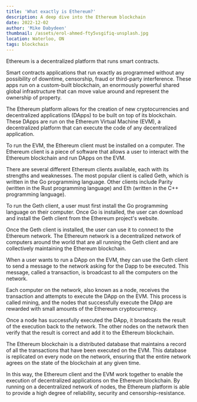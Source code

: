 ```yaml
---
title: 'What exactly is Ethereum?'
description: A deep dive into the Ethereum blockchain
date: 2022-12-02
author: 'Mike Dabydeen'
thumbnail: /assets/erol-ahmed-fty5vsgifiq-unsplash.jpg
location: Waterloo, ON
tags: blockchain
---
```


Ethereum is a decentralized platform that runs smart contracts.

Smart contracts applications that run exactly as programmed without any possibility of downtime, censorship, fraud or third-party interference. These apps run on a custom-built blockchain, an enormously powerful shared global infrastructure that can move value around and represent the ownership of property.

The Ethereum platform allows for the creation of new cryptocurrencies and decentralized applications (DApps) to be built on top of its blockchain. These DApps are run on the Ethereum Virtual Machine (EVM), a decentralized platform that can execute the code of any decentralized application.

To run the EVM, the Ethereum client must be installed on a computer. The Ethereum client is a piece of software that allows a user to interact with the Ethereum blockchain and run DApps on the EVM.

There are several different Ethereum clients available, each with its strengths and weaknesses. The most popular client is called Geth, which is written in the Go programming language. Other clients include Parity (written in the Rust programming language) and Eth (written in the C++ programming language).

To run the Geth client, a user must first install the Go programming language on their computer. Once Go is installed, the user can download and install the Geth client from the Ethereum project's website.

Once the Geth client is installed, the user can use it to connect to the Ethereum network. The Ethereum network is a decentralized network of computers around the world that are all running the Geth client and are collectively maintaining the Ethereum blockchain.

When a user wants to run a DApp on the EVM, they can use the Geth client to send a message to the network asking for the Dapp to be executed. This message, called a transaction, is broadcast to all the computers on the network.

Each computer on the network, also known as a node, receives the transaction and attempts to execute the DApp on the EVM. This process is called mining, and the nodes that successfully execute the DApp are rewarded with small amounts of the Ethereum cryptocurrency.

Once a node has successfully executed the DApp, it broadcasts the result of the execution back to the network. The other nodes on the network then verify that the result is correct and add it to the Ethereum blockchain.

The Ethereum blockchain is a distributed database that maintains a record of all the transactions that have been executed on the EVM. This database is replicated on every node on the network, ensuring that the entire network agrees on the state of the blockchain at any given time.

In this way, the Ethereum client and the EVM work together to enable the execution of decentralized applications on the Ethereum blockchain. By running on a decentralized network of nodes, the Ethereum platform is able to provide a high degree of reliability, security and censorship-resistance.
